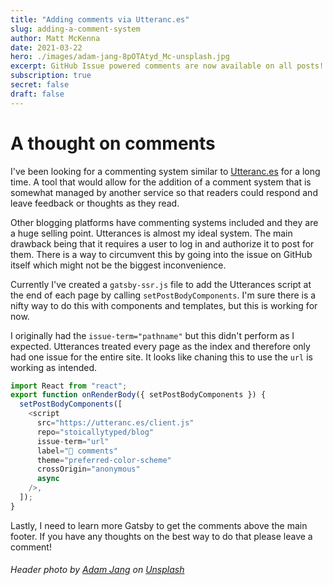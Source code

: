 ```yaml
---
title: "Adding comments via Utteranc.es"
slug: adding-a-comment-system
author: Matt McKenna
date: 2021-03-22
hero: ./images/adam-jang-8pOTAtyd_Mc-unsplash.jpg
excerpt: GitHub Issue powered comments are now available on all posts!
subscription: true
secret: false
draft: false
---
```


# A thought on comments

I've been looking for a commenting system similar to [Utteranc.es](https://utteranc.es) for a long time. 
A tool that would allow for the addition of a comment system that is somewhat managed by another service so that 
readers could respond and leave feedback or thoughts as they read.

Other blogging platforms have commenting systems included and they are a huge selling point. Utterances is almost my 
ideal system. The main drawback being that it requires a user to log in and authorize it to post for them. There is a 
way to circumvent this by going into the issue on GitHub itself which might not be the biggest inconvenience.

Currently I've created a `gatsby-ssr.js` file to add the Utterances script at the end of each page by calling `setPostBodyComponents`. 
I'm sure there is a nifty way to do this with components and templates, but this is working for now.

I originally had the `issue-term="pathname"` but this didn't perform as I expected. Utterances treated every page as the index 
and therefore only had one issue for the entire site. It looks like chaning this to use the `url` is working as intended.

```javascript
import React from "react";
export function onRenderBody({ setPostBodyComponents }) {
  setPostBodyComponents([
    <script
      src="https://utteranc.es/client.js"
      repo="stoicallytyped/blog"
      issue-term="url"
      label="💬 comments"
      theme="preferred-color-scheme"
      crossOrigin="anonymous"
      async
    />,
  ]);
}
```

Lastly, I need to learn more Gatsby to get the comments above the main footer. If you have any thoughts on the best way to do that 
please leave a comment! 

###### *Header photo by <a href="https://unsplash.com/@adamjang?utm_source=unsplash&utm_medium=referral&utm_content=creditCopyText">Adam Jang</a> on <a href="/s/photos/feedback?utm_source=unsplash&utm_medium=referral&utm_content=creditCopyText">Unsplash</a>*